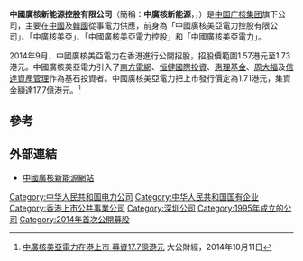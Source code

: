 '''中國廣核新能源控股有限公司'''（簡稱：'''中廣核新能源'''，'''{{lang-en|CGN New Energy Holdings Co., Ltd.}}'''，{{hkex|1811}}）是[[中国广核集团|中国广核集团]]旗下公司，主要在[[中國|中國]]及[[韓國|韓國]]從事電力供應，前身為「中國廣核美亞電力控股有限公司」、「中廣核美亞」、「中國廣核美亞電力控股」和「中國廣核美亞電力」。 

2014年9月，中國廣核美亞電力在香港進行公開招股，招股價範圍1.57港元至1.73港元。中國廣核美亞電力引入了[[南方電網|南方電網]]、[[恒健國際投資|恒健國際投資]]、[[惠理基金|惠理基金]]、[[周大福|周大福]]及[[信達資產管理|信達資產管理]]作為基石投資者。中國廣核美亞電力把上市發行價定為1.71港元，集資金額達17.7億港元。<ref>[http://finance.takungpao.com.hk/hkstock/gsyw/2014-10/2775693.html 中廣核美亞電力在港上市 募資17.7億港元] {{Wayback|url=http://finance.takungpao.com.hk/hkstock/gsyw/2014-10/2775693.html |date=20141225163537 }} 大公財經，2014年10月11日</ref>

==參考==
{{reflist}}

==外部連結==
*[http://www.cgnne.com/ 中國廣核新能源網站]{{Wayback|url=http://www.cgnne.com/ |date=20151208114201 }}

[[Category:中华人民共和国电力公司|Category:中华人民共和国电力公司]]
[[Category:中华人民共和国国有企业|Category:中华人民共和国国有企业]]
[[Category:香港上市公共事業公司|Category:香港上市公共事業公司]]
[[Category:深圳公司|Category:深圳公司]]
[[Category:1995年成立的公司|Category:1995年成立的公司]]
[[Category:2014年首次公開募股|Category:2014年首次公開募股]]